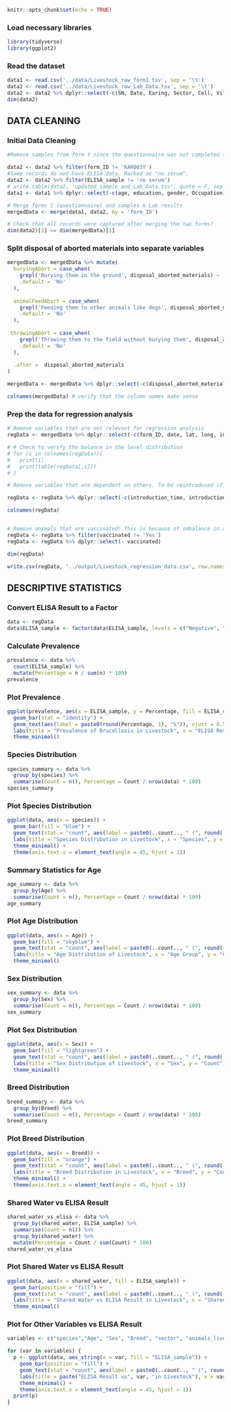 
```r
knitr::opts_chunk$set(echo = TRUE)
```

### Load necessary libraries

```r
library(tidyverse)
library(ggplot2)
```

### Read the dataset

```r
data1 <- read.csv('../data/Livestock_raw_form1.tsv', sep = '\t')
data2 <- read.csv('../data/Livestock_raw_Lab_Data.tsv', sep = '\t')
data2 <- data2 %>% dplyr::select(-c(SN, Date, Earing, Sector, Cell, Village, RBTDate, ELISADate)) # Removed: not needed for analysis or duplicated 
dim(data2)
```

## DATA CLEANING

### Initial Data Cleaning

```r
#Remove samples from form Y since the questionnaire was not completed (due to issue with data entry)

data2 <- data2 %>% filter(form_ID != 'KAR003Y')
#Some records do not have ELISA data. Marked as "no serum".
data2 <- data2 %>% filter(ELISA_sample != 'no serum')
# write.table(data2, 'updated_sample_and_Lab_Data.tsv', quote = F, sep = '\t', row.names = F)
data1 <- data1 %>% dplyr::select(-c(age, education, gender, Occupation)) # The respondents' demographic data not used for analysis

# Merge forms 1 (questionnaire) and samples & Lab results
mergedData <- merge(data1, data2, by = 'form_ID')

# Check that all records were captured after merging the two forms?
dim(data2)[1] == dim(mergedData)[1]
```

### Split disposal of aborted materials into separate variables

```r
mergedData <- mergedData %>% mutate(
  buryingAbort = case_when(
    grepl('Burying them in the ground', disposal_aborted_materials) ~ 'Yes',
    .default = 'No'
  ),
  
  animalFeedAbort = case_when(
    grepl('Feeding them to other animals like dogs', disposal_aborted_materials) ~ 'Yes',
    .default = 'No'
  ),
  
 throwingAbort = case_when(
    grepl('Throwing them to the field without burying them', disposal_aborted_materials) ~ 'Yes',
    .default = 'No'
  ), 
  
  .after =  disposal_aborted_materials
)

mergedData <- mergedData %>% dplyr::select(-c(disposal_aborted_materials, production_mode))

colnames(mergedData) # verify that the column names make sense
```


### Prep the data for regression analysis

```r
# Remove variables that are not relevant for regression analysis
regData <- mergedData %>% dplyr::select(-c(form_ID, date, lat, long, infertility_history, ELISA_herd, RBT_herd, HerdID, AnimalID, Healthy, Sick, Lactating, Recovered, SampleID, RBT_sample, RBT_ELISA, fetch_water_points))

# # Check to verify the balance in the level distribution
# for (i in colnames(regData)){
#   print(i)
#   print(table(regData[,i]))
# }

# Remove variables that are dependent on others. To be reintroduced if the parent variables are significantly associated. This will help reduce potential multicollineality

regData <- regData %>% dplyr::select(-c(introduction_time, introduction_origin, bull_origin, herd_size, cell, village))

colnames(regData)


# Remove animals that are vaccinated! This is because of imbalance in answers to this question. It was determined that may did not have information on vaccication status.
regData <- regData %>% filter(vaccinated != 'Yes')
regData <- regData %>% dplyr::select(- vaccinated)

dim(regData)

write.csv(regData, '../output/Livestock_regression_data.csv', row.names = FALSE)
```


## DESCRIPTIVE STATISTICS


### Convert ELISA Result to a Factor
```r
data <- regData
data$ELISA_sample <- factor(data$ELISA_sample, levels = c("Negative", "Positive"))
```

### Calculate Prevalence
```r
prevalence <- data %>% 
  count(ELISA_sample) %>% 
  mutate(Percentage = n / sum(n) * 100)
prevalence
```

### Plot Prevalence
```r
ggplot(prevalence, aes(x = ELISA_sample, y = Percentage, fill = ELISA_sample)) +
  geom_bar(stat = "identity") +
  geom_text(aes(label = paste0(round(Percentage, 1), "%")), vjust = 0.5, position = position_stack(vjust = 0.5)) +
  labs(title = "Prevalence of Brucellosis in Livestock", x = "ELISA Result", y = "Percentage (%)") +
  theme_minimal()
```

### Species Distribution
```r
species_summary <- data %>% 
  group_by(species) %>% 
  summarise(Count = n(), Percentage = Count / nrow(data) * 100)
species_summary
```

### Plot Species Distribution
```r
ggplot(data, aes(x = species)) +
  geom_bar(fill = "blue") +
  geom_text(stat = "count", aes(label = paste0(..count.., " (", round(..count.. / sum(..count..) * 100, 1), "%", ")")), vjust = 0.5, position = position_stack(vjust = 0.5)) +
  labs(title = "Species Distribution in Livestock", x = "Species", y = "Count") +
  theme_minimal() +
  theme(axis.text.x = element_text(angle = 45, hjust = 1))
```


### Summary Statistics for Age
```r
age_summary <- data %>% 
  group_by(Age) %>% 
  summarise(Count = n(), Percentage = Count / nrow(data) * 100)
age_summary
```

### Plot Age Distribution
```r
ggplot(data, aes(x = Age)) +
  geom_bar(fill = "skyblue") +
  geom_text(stat = "count", aes(label = paste0(..count.., " (", round(..count.. / sum(..count..) * 100, 1), "%", ")")), vjust = 0.5, position = position_stack(vjust = 0.5)) +
  labs(title = "Age Distribution of Livestock", x = "Age Group", y = "Count") +
  theme_minimal()
```

### Sex Distribution
```r
sex_summary <- data %>% 
  group_by(Sex) %>% 
  summarise(Count = n(), Percentage = Count / nrow(data) * 100)
sex_summary
```

### Plot Sex Distribution
```r
ggplot(data, aes(x = Sex)) +
  geom_bar(fill = "lightgreen") +
  geom_text(stat = "count", aes(label = paste0(..count.., " (", round(..count.. / sum(..count..) * 100, 1), "%", ")")), vjust = 0.5, position = position_stack(vjust = 0.5)) +
  labs(title = "Sex Distribution of Livestock", x = "Sex", y = "Count") +
  theme_minimal()
```

### Breed Distribution
```r
breed_summary <- data %>% 
  group_by(Breed) %>% 
  summarise(Count = n(), Percentage = Count / nrow(data) * 100)
breed_summary
```

### Plot Breed Distribution
```r
ggplot(data, aes(x = Breed)) +
  geom_bar(fill = "orange") +
  geom_text(stat = "count", aes(label = paste0(..count.., " (", round(..count.. / sum(..count..) * 100, 1), "%", ")")), vjust = 0.5, position = position_stack(vjust = 0.5)) +
  labs(title = "Breed Distribution in Livestock", x = "Breed", y = "Count") +
  theme_minimal() +
  theme(axis.text.x = element_text(angle = 45, hjust = 1))
```

### Shared Water vs ELISA Result
```r
shared_water_vs_elisa <- data %>% 
  group_by(shared_water, ELISA_sample) %>% 
  summarise(Count = n()) %>% 
  group_by(shared_water) %>% 
  mutate(Percentage = Count / sum(Count) * 100)
shared_water_vs_elisa
```

### Plot Shared Water vs ELISA Result
```r
ggplot(data, aes(x = shared_water, fill = ELISA_sample)) +
  geom_bar(position = "fill") +
  geom_text(stat = "count", aes(label = paste0(..count.., " (", round(..count.. / tapply(..count.., ..x.., sum)[..x..] * 100, 1), "%", ")")), position = position_fill(vjust = 0.5)) +
  labs(title = "Shared Water vs ELISA Result in Livestock", x = "Shared Water", y = "Proportion", fill = "ELISA Result") +
  theme_minimal()
```

### Plot for Other Variables vs ELISA Result
```r
variables <- c("species","Age", "Sex", "Breed", "sector", "animals_live_with_people", "farm_fenced", "wildlife_interaction", "shared_water", "breeding_methods", "having_vet", "buryingAbort", "animalFeedAbort", "throwingAbort", "new_introduction", "brucellosis_awareness")

for (var in variables) {
  p <- ggplot(data, aes_string(x = var, fill = "ELISA_sample")) +
    geom_bar(position = "fill") +
    geom_text(stat = "count", aes(label = paste0(..count.., " (", round(..count.. / tapply(..count.., ..x.., sum)[..x..] * 100, 1), "%", ")")), position = position_fill(vjust = 0.5)) +
    labs(title = paste("ELISA Result vs", var, "in Livestock"), x = var, y = "Proportion", fill = "ELISA Result") +
    theme_minimal() +
    theme(axis.text.x = element_text(angle = 45, hjust = 1))
  print(p)
}
```



